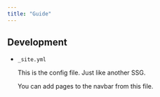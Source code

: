 ```yaml
---
title: "Guide"
---
```


## Development

- `_site.yml`
  
  This is the config file. Just like another SSG.
  
  You can add pages to the navbar from this file.
  
